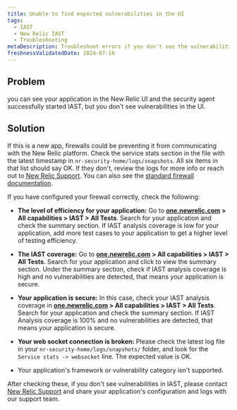 ```yaml
---
title: Unable to find expected vulnerabilities in the UI
tags:
  - IAST
  - New Relic IAST
  - Troubleshooting
metaDescription: Troubleshoot errors if you don't see the vulnerabilities in New Relic platform.
freshnessValidatedDate: 2024-07-16
---
```


## Problem
you can see your application in the New Relic UI and the security agent successfully started IAST, but you don't see vulnerabilities in the UI.

## Solution

If this is a new app, firewalls could be preventing it from communicating with the New Relic platform. Check the service stats section in the file with the latest timestamp in `nr-security-home/logs/snapshots`. All six items in that list should say OK. If they don't, review the logs for more info or reach out to [New Relic Support](https://support.newrelic.com). You can also see the [standard firewall documentation](/docs/new-relic-solutions/get-started/networks/).


If you have configured your firewall correctly, check the following:

  * **The level of efficiency for your application:** Go to <DNT>**[one.newrelic.com](https://one.newrelic.com) > All capabilities > IAST > All Tests**</DNT>. Search for your application and check the summary section. If IAST analysis coverage is low for your application, add more test cases to your application to get a higher level of testing efficiency.
    
  * **The IAST coverage:** Go to <DNT>**[one.newrelic.com](https://one.newrelic.com) > All capabilities > IAST > All Tests**</DNT>. Search for your application and click to view the summary section. Under the summary section, check if IAST analysis coverage is high and no vulnerabilities are detected, that means your application is secure.

  * **Your application is secure:** In this case, check your IAST analysis coverage in <DNT>**[one.newrelic.com](https://one.newrelic.com) > All capabilities > IAST > All Tests**</DNT>. Search for your application and check the summary section. If IAST Analysis coverage is 100% and no vulnerabilities are detected, that means your application is secure.

  * **Your web socket connection is broken:** Please check the latest log file in your `nr-security-home/logs/snapshots/` folder, and look for the `Service stats -> websocket` line. The expected value is OK.

  * Your application's framework or vulnerability category isn't supported. 

  After checking these, if you don't see vulnerabilities in IAST, please contact [New Relic Support](https://support.newrelic.com/s/) and share your application's configuration and logs with our support team. 